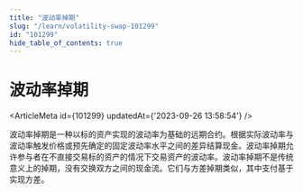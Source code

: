 ```yaml
---
title: "波动率掉期"
slug: "/learn/volatility-swap-101299"
id: "101299"
hide_table_of_contents: true
---
```



# 波动率掉期

<ArticleMeta id={101299} updatedAt={'2023-09-26 13:58:54'} />
<div className='border-solid border-b border-t-0 my-4 border-[var(--ifm-color-gray-300)]' />

波动率掉期是一种以标的资产实现的波动率为基础的远期合约。根据实际波动率与波动率触发价格或预先确定的固定波动率水平之间的差异结算现金。波动率掉期允许参与者在不直接交易标的资产的情况下交易资产的波动率。波动率掉期不是传统意义上的掉期，没有交换双方之间的现金流。它们与方差掉期类似，其中支付基于实现方差。
